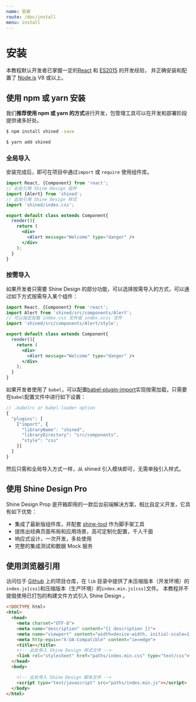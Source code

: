 ```yaml
---
name: 安装
route: /doc/install
menu: install
---
```


# 安装

<MessageBox>
  本教程默认开发者已掌握一定的<a href="https://reactjs.org/">React</a> 和 <a href="http://babeljs.io/docs/learn-es2015/">ES2015</a> 的开发经验，
  并正确安装和配置了 <a href="https://nodejs.org/">Node.js</a> V8 或以上。
</MessageBox>

## 使用 npm 或 yarn 安装
我们**推荐使用 npm 或 yarn 的方式**进行开发，包管理工具可以在开发和部署阶段提供诸多好处。

``` bash
$ npm install shined -save
```
``` bash
$ yarn add shined
```

### 全局导入

安装完成后，即可在项目中通过`import` 或 `require` 使用组件库。

``` jsx
import React, {Component} from 'react';
// 此处引用 Shine Design 组件
import {Alert} from 'shined';
// 此处引用 Shine Design 样式
import 'shined/index.css';

export default class extends Component{
  render(){
    return (
      <div>
        <Alert message="Welcome" type="danger" />
      </div>
    );
  }
}
```

### 按需导入

如果开发者只需要 Shine Design 的部分功能，可以选择按需导入的方式，可以通过如下方式按需导入某个组件：

``` jsx
import React, {Component} from 'react';
import Alert from 'shined/src/components/Alert';
// 可以指定加载 index.css 文件或 index.scss 文件
import 'shined/src/components/Alert/style';

export default class extends Component{
  render(){
    return (
      <div>
        <Alert message="Welcome" type="danger" />
      </div>
    );
  }
}
```
如果开发者使用了 `babel`，可以配置[babel-plugin-import](https://www.npmjs.com/package/babel-plugin-import)实现按需加载，只需要在`babel`配置文件中进行如下设置：

``` js
// .babelrc or babel-loader option
{
  "plugins": [
    ["import", {
      "libraryName": "shined",
      "libraryDirectory": "src/components",
      "style": "css" 
    }]
  ]
}
```
然后只需和全局导入方式一样，从 shined 引入模块即可，无需单独引入样式。

## 使用 Shine Design Pro
Shine Design Prop 是开箱即用的一款后台前端解决方案，相比自定义开发，它具有如下优势：

* 集成了最新版组件库，并配套 [shine-tool](https://tool.shine.design) 作为脚手架工具
* 提炼出经典页面布局和应用场景，高可定制化配置，千人千面
* 响应式设计，一次开发，多处使用
* 完整的集成测试和数据 Mock 服务



## 使用浏览器引用
访问位于 [Github](https://github.com/shine-design/shine-design) 上的项目仓库，在 `lib` 目录中提供了未压缩版本（开发环境）的`index.js[css]`和压缩版本（生产环境）的`index.min.js[css]`文件。
<MessageBox messageType="danger">
  本教程并不提倡使用已打包的构建文件方式引入 Shine Design 。
</MessageBox>

``` html
<!DOCTYPE html>
<html>
  <head>
    <meta charset="UTF-8">
    <meta name="description" content="{{ description }}">
    <meta name="viewport" content="width=device-width, initial-scale=1.0">
    <meta http-equiv="X-UA-Compatible" content="ie=edge">
    <title></title>
    <!-- 此处导入 Shine Design 样式文件 -->
    <link rel="stylesheet" href="paths/index.min.css" type="text/css">
  </head>
  <body>

    <!-- 此处导入 Shine Design 脚本文件 -->
    <script type="text/javascript" src="paths/index.min.js"></script>
  </body>
</html>
```


